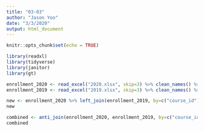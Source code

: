 ```yaml
---
title: "03-03"
author: "Jason Yoo"
date: "3/3/2020"
output: html_document
---
```


```r
knitr::opts_chunk$set(echo = TRUE)
```

```r
library(readxl)
library(tidyverse)
library(janitor)
library(gt)
```

```r
enrollment_2020 <- read_excel("2020.xlsx", skip=3) %>% clean_names() %>% filter(!is.na(course_name))
enrollment_2019 <- read_excel("2019.xlsx", skip=3) %>% clean_names() %>% filter(!is.na(course_name))
```

```r
new <- enrollment_2020 %>% left_join(enrollment_2019, by=c("course_id"), suffix = c("_2020", "_2019")) %>% filter(is.na(course_title_2019)) %>% arrange(desc(total_2020)) %>% select(course_id, course_title_2020, course_name_2020, course_department_2020, total_2020) %>% slice(1:5)
new
```

```r
combined <- anti_join(enrollment_2020, enrollment_2019, by=c("course_id")) %>% arrange(desc(total)) %>% slice(1:5) %>% select(course_id, course_title, course_name, course_department, total) %>% gt()
combined
```